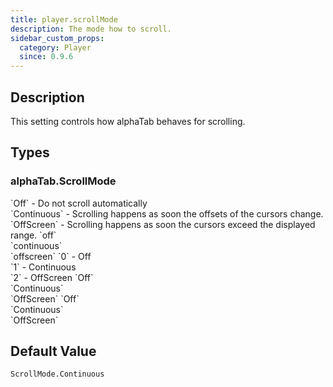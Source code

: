 ```yaml
---
title: player.scrollMode
description: The mode how to scroll.
sidebar_custom_props:
  category: Player
  since: 0.9.6
---
```


<SinceBadge since="0.9.6" />


## Description
This setting controls how alphaTab behaves for scrolling.

<PropertyDescription showJson={true} />

## Types

<TypeTable>
    <TypeRow name={"alphaTab.ScrollMode"} url={"/docs/reference/plain/scrollmode.mdx"}/>
</TypeTable>

### alphaTab.ScrollMode
<TypeTable>
  <TypeRow type="js" name="alphaTab.ScrollMode">
    `Off` - Do not scroll automatically<br />
    `Continuous` - Scrolling happens as soon the offsets of the cursors change.<br />
    `OffScreen` - Scrolling happens as soon the cursors exceed the displayed range.
  </TypeRow>
  <TypeRow type="json-js-html" name="string">
    `off`<br />
    `continuous`<br />
    `offscreen`
  </TypeRow>
  <TypeRow type="json-js-html" name="int">
    `0` - Off <br />
    `1` - Continuous <br />
    `2` - OffScreen 
  </TypeRow>
  <TypeRow type="net" name="AlphaTab.ScrollMode">
    `Off`<br />
    `Continuous`<br />
    `OffScreen`
  </TypeRow>
  <TypeRow type="android" name="alphaTab.ScrollMode">
    `Off`<br />
    `Continuous`<br />
    `OffScreen`
  </TypeRow>
</TypeTable>

## Default Value

`ScrollMode.Continuous`

